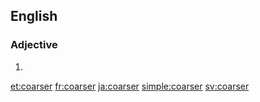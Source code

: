 ==English==

===Adjective===
{{head|en|adjective comparative form}}

# {{en-comparative of|coarse}}

[[et:coarser]]
[[fr:coarser]]
[[ja:coarser]]
[[simple:coarser]]
[[sv:coarser]]